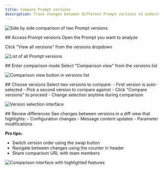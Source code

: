 ```yaml
---
title: Compare Prompt versions
description: Track changes between different Prompt versions to understand what led to improvements or drops in quality.
---
```


![Side by side comparison of two Prompt versions](/images/docs/evaluate/how-to/evaluate-prompts/compare-prompt-versions/compare-prompt-versions.png)

<Steps>

<Step>
## Access Prompt versions
Open the Prompt you want to analyze

Click "View all versions" from the versions dropdown

![List of all Prompt versions](/images/docs/evaluate/how-to/evaluate-prompts/compare-prompt-versions/versions-list-dropdown.png)

</Step>

<Step>
## Enter comparison mode
Select "Comparison view" from the versions list

![Comparison view button in versions list](/images/docs/evaluate/how-to/evaluate-prompts/compare-prompt-versions/versions-list-sheet.png)

</Step>

<Step>
## Choose versions
Select two versions to compare:
- First version is auto-selected
- Pick a second version to compare against
- Click "Compare versions" to proceed
- Change selection anytime during comparison

![Version selection interface](/images/docs/evaluate/how-to/evaluate-prompts/compare-prompt-versions/select-versions-to-compare.png)

</Step>

<Step>
## Review differences
See changes between versions in a diff view that highlights:
- Configuration changes
- Message content updates
- Parameter modifications

**Pro tips:**

- Switch version order using the swap button
- Navigate between changes using the counter in header
- Share comparison URL with team members

![Comparison interface with highlighted features](/images/docs/evaluate/how-to/evaluate-prompts/compare-prompt-versions/prompt-version-compare-quick-tips.png)

</Step>

</Steps>
